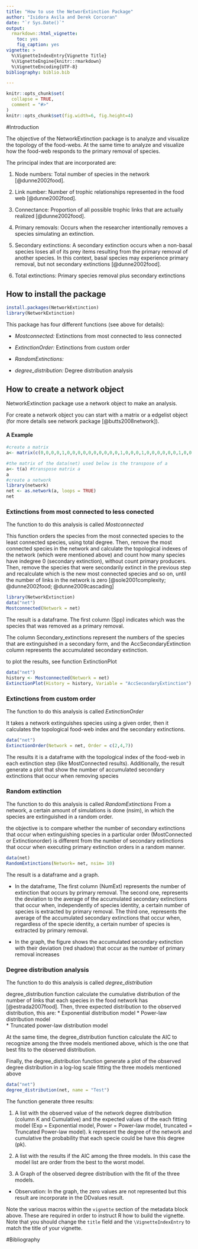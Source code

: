 ```yaml
---
title: "How to use the NetworExtinction Package"
author: "Isidora Avila and Derek Corcoran"
date: "`r Sys.Date()`"
output: 
  rmarkdown::html_vignette:
    toc: yes
    fig_caption: yes
vignette: >
  %\VignetteIndexEntry{Vignette Title}
  %\VignetteEngine{knitr::rmarkdown}
  %\VignetteEncoding{UTF-8}
bibliography: biblio.bib

---
```

```r
knitr::opts_chunk$set(
  collapse = TRUE,
  comment = "#>"
)
knitr::opts_chunk$set(fig.width=6, fig.height=4) 
```

#Introduction

The objective of the NetworkExtinction package is to analyze and visualize the topology of the food-webs. At the same time to analyze and visualize how the food-web responds to the primary removal of species.

The principal index that are incorporated are: 

1. Node numbers: Total number of species in the network [@dunne2002food].

2. Link number: Number of trophic relationships represented in the food web [@dunne2002food].

3. Connectance: Proportion of all possible trophic links that are actually realized [@dunne2002food].

4. Primary removals: Occurs when the researcher intentionally removes a species simulating an extinction.

5. Secondary extinctions: A secondary extinction occurs when a non-basal species loses all of its prey items resulting from the primary removal of another species. In this context, basal species may experience primary removal, but not secondary extinctions [@dunne2002food].

6. Total extinctions: Primary species removal plus secondary extinctions


## How to install the package

```r
install.packages(NetworkExtinction)
library(NetworkExtinction)
```

This package has four different functions (see above for details):  

* *Mostconnected:* Extinctions from most connected to less connected  

* *ExtinctionOrder:* Extinctions from custom order  

* *RandomExtinctions:* 

* *degree_distribution:* Degree distribution analysis  


## How to create a network object

NetworkExtinction package use a network object to make an analysis.  

For create a network object you can start with a matrix or a edgelist object (for more details see network package [@butts2008network]).

#### A Example
```r
#create a matrix
a<- matrix(c(0,0,0,0,1,0,0,0,0,0,0,0,0,0,0,1,0,0,0,1,0,0,0,0,0,0,1,0,0,0,0,0,0,0,0,0,1,0,0,0,0,0,0,0,0,0,0,1,0,0,0,0,0,0,0,0,0,1,1,0,0,0,0,0,0,0,0,0,0,1,0,0,0,0,0,0,0,0,0,1,0,0,0,0,0,0,0,0,0,0,0,0,0,0,0,0,0,0,0,0), nrow=10, ncol=10)

#the matrix of the data(net) used below is the transpose of a
a<- t(a) #transpose matrix a
a
#create a network
library(network)
net <- as.network(a, loops = TRUE)
net
```


### Extinctions from most connected to less conected

The function to do this analysis is called *Mostconnected*

This function orders the species from the most connected species to the least connected species, using total degree. Then, remove the most connected species in the network and calculate the topological indexes of the network (which were mentioned above) and count how many species have indegree 0 (secondary extinction), without count primary producers. Then, remove the species that were secondarily extinct in the previous step and recalculate which is the new most connected species and so on, until the number of links in the network is zero [@sole2001complexity; @dunne2002food; @dunne2009cascading]

```r
library(NetworkExtinction)
data("net")
Mostconnected(Network = net)
```

The result is a dataframe. The first column (Spp) indicates which was the species that was removed as a primary removal. 

The column Secondary_extinctions represent the numbers of the species that are extinguished in a secondary form, and the AccSecondaryExtinction column represents the accumulated secondary extinction.

to plot the results, see function ExtinctionPlot
```r
data("net")
history <- Mostconnected(Network = net)
ExtinctionPlot(History = history, Variable = "AccSecondaryExtinction")

```


### Extinctions from custom order
The function to do this analysis is called *ExtinctionOrder*

It takes a network extinguishes species using a given order, then it calculates the topological food-web index and the secondary extinctions.

```r
data("net")
ExtinctionOrder(Network = net, Order = c(2,4,7))
```

The results it is a dataframe with the topological index of the food-web in each extinction step (like MostConnected results). Additionally, the result generate a plot that show the number of  accumulated secondary extinctions that occur when removing species

### Random extinction
The function to do this analysis is called *RandomExtinctions*
From a network, a certain amount of simulations is done (nsim), in which the species are extinguished in a random order.

the objective is to compare whether the number of secondary extinctions that occur when extinguishing species in a particular order (MostConnected or Extinctionorder) is different from the number of secondary extinctions that occur when executing primary extinction orders in a random manner.

```r
data(net)
RandomExtinctions(Network= net, nsim= 10)
```

The result is a dataframe and a graph. 

*  In the dataframe,  The first column (NumExt) represents the number of extinction that occurs by primary removal. The second one, represents the deviation to the average of the accumulated secondary extinctions that occur when, independently of species identity, a certain number of species is extracted by primary removal. The third one, represents the average of the accumulated secondary extinctions that occur when, regardless of the specie identity, a certain number of species is extracted by primary removal.

*  In the graph, the figure shows the accumulated secondary extinction with their deviation (red shadow) that occur as the number of primary removal increases

### Degree distribution analysis
The function to do this analysis is called *degree_distribution*

degree_distribution function calculate the cumulative distribution of the number of links that each species in the food network has [@estrada2007food]. Then, three expected distribution to the observed distribution, this are:
*  Exponential distribution model 
*  Power-law distribution model  
*  Truncated power-law distribution model  

At the same time, the degree_distribution function calculate the AIC to recognize among the three models mentioned above, which is the one that best fits to the observed distribution.

Finally, the degree_distribution function generate a plot of the observed degree distribution in a log-log scale fitting the three models mentioned above
```r
data("net")
degree_distribution(net, name = "Test")
```

The function generate three results:


1.  A list with the observed value of the network degree distribution (column K and Cumulative) and the expected values of the each fitting model (Exp = Exponential model, Power = Power-law model, truncated = Truncated Power-law model). k represent the degree of the network and cumulative the probability that each specie could be have this degree (pk).

2.  A list with the results if the AIC among the three models. In this case the model list are order from the best to the worst model.

3.  A Graph of the observed degree distribution with the fit of the three models.

*   Observation: In the graph, the zero values are not represented but this result are incorporate in the DDvalues result.


Note the various macros within the `vignette` section of the metadata block above. These are required in order to instruct R how to build the vignette. Note that you should change the `title` field and the `\VignetteIndexEntry` to match the title of your vignette.


#Bibliography

